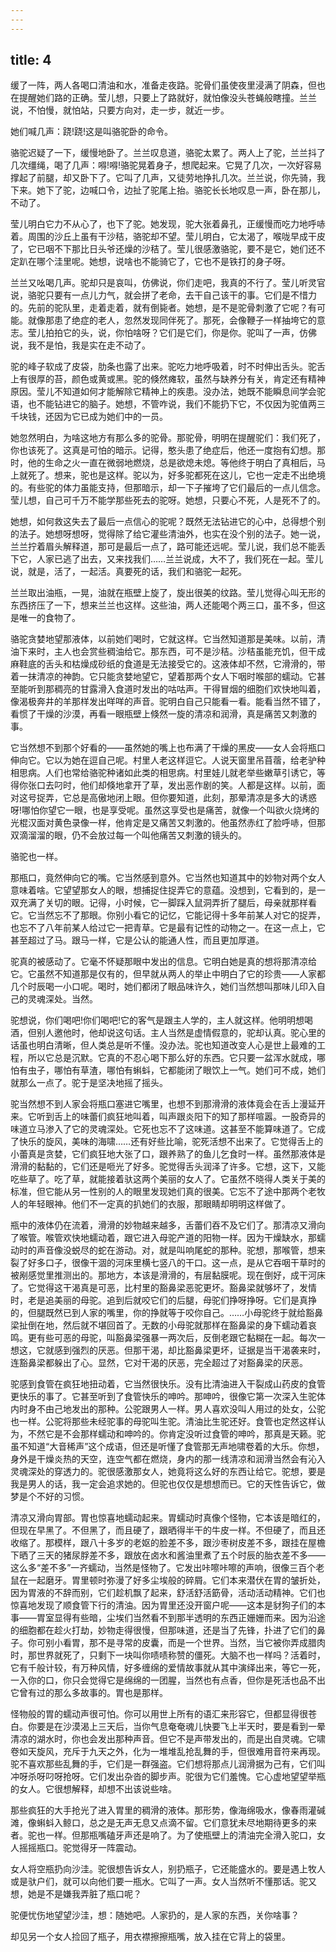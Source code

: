 ```yaml
---
---
---
```

title: 4
---



缓了一阵，两人各喝口清油和水，准备走夜路。驼骨们虽使夜里浸满了阴森，但也在提醒她们路的正确。莹儿想，只要上了路就好，就怕像没头苍蝇般瞎撞。兰兰说，不怕慢，就怕站，只要方向对，走一步，就近一步。

她们喊几声：跷!跷!这是叫骆驼卧的命令。

骆驼迟疑了一下，缓慢地卧了。兰兰叹息道，骆驼太累了。两人上了驼，兰兰抖了几次缰绳，喝了几声：嘚!嘚!骆驼晃着身子，想爬起来。它晃了几次，一次好容易撑起了前腿，却又卧下了。它叫了几声，又徒劳地挣扎几次。兰兰说，你先骑，我下来。她下了驼，边喊口令，边扯了驼尾上抬。骆驼长长地叹息一声，卧在那儿，不动了。

莹儿明白它力不从心了，也下了驼。她发现，驼大张着鼻孔，正缓慢而吃力地呼哧着。周围的沙丘上虽有干沙秸，骆驼却不望。莹儿明白，它太渴了，喉咙早成干皮了，它已咽不下那比日头爷还燥的沙秸了。莹儿很感激骆驼，要不是它，她们还不定趴在哪个洼里呢。她想，说啥也不能骑它了，它也不是铁打的身子呀。

兰兰又吆喝几声。驼却只是哀叫，仿佛说，你们走吧，我真的不行了。莹儿听灵官说，骆驼只要有一点儿力气，就会拼了老命，去干自己该干的事。它们是不惜力的。先前的驼队里，走着走着，就有倒毙者。她想，是不是驼骨刺激了它呢？有可能。就像那患了绝症的老人，忽然发现同伴死了。那死，会像鞭子一样抽垮它的意志。莹儿拍拍它的头，说，你怕啥呀？它们是它们，你是你。驼叫了一声，仿佛说，我不是怕，我是实在走不动了。

驼的峰子软成了皮袋，肋条也露了出来。驼吃力地呼吸着，时不时伸出舌头。驼舌上有很厚的苔，颜色或黄或黑。驼的倏然瘫软，虽然与缺养分有关，肯定还有精神原因。莹儿不知道如何才能解除它精神上的疾患。没办法，她既不能瞬息间学会驼语，也不能钻进它的脑子。她想，不管咋说，我们不能扔下它，不仅因为驼值两三千块钱，还因为它已成为她们中的一员。

她忽然明白，为啥这地方有那么多的驼骨。那驼骨，明明在提醒驼们：我们死了，你也该死了。这真是可怕的暗示。记得，憨头患了绝症后，他还一度抱有幻想。那时，他的生命之火一直在微弱地燃烧，总是欲熄未熄。等他终于明白了真相后，马上就死了。想来，驼也是这样。驼以为，好多驼都死在这儿，它也一定走不出绝境的。有些驼的体力虽能支持，但那暗示，却一下子摧垮了它们最后的一点儿信念。莹儿想，自己可千万不能学那些死去的驼呀。她想，只要心不死，人是死不了的。

她想，如何救这失去了最后一点信心的驼呢？既然无法钻进它的心中，总得想个别的法子。她想呀想呀，觉得除了给它灌些清油外，也实在没个别的法子。她一说，兰兰拧着眉头解释道，那可是最后一点了，路可能还远呢。莹儿说，我们总不能丢下它，人家已逃了出去，又来找我们……兰兰说成，大不了，我们死在一起。莹儿说，就是，活了，一起活。真要死的话，我们和骆驼一起死。

兰兰取出油瓶，一晃，油就在瓶壁上旋了，旋出很美的纹路。莹儿觉得心叫无形的东西挤压了一下，想来兰兰也这样。这些油，两人还能喝个两三口，虽不多，但这是唯一的食物了。

骆驼贪婪地望那液体，以前她们喝时，它就这样。它当然知道那是美味。以前，清油下来时，主人也会赏些稠油给它。那东西，可不是沙秸。沙秸虽能充饥，但干成麻鞋底的舌头和枯燥成砂纸的食道是无法接受它的。这液体却不然，它滑滑的，带着一抹清凉的神韵。它只能贪婪地望它，望着那两个女人下咽时喉部的蠕动。它甚至能听到那稠亮的甘露滑入食道时发出的咕咕声。干得冒烟的细胞们欢快地叫着，像渴极奔井的羊那样发出咩咩的声音。驼明白自己只能看一看。能看当然不错了，看惯了干燥的沙漠，再看一眼瓶壁上倏然一旋的清凉和润滑，真是痛苦又刺激的事。

它当然想不到那个好看的——虽然她的嘴上也布满了干燥的黑皮——女人会将瓶口伸向它。它以为她在逗自己呢。村里人老这样逗它。人说天窗里吊苜蓿，给老驴种相思病。人们也常给骆驼种诸如此类的相思病。村里娃儿就老举些嫩草引诱它，等得你张口去叼时，他们却倏地拿开了草，发出恶作剧的笑。人都是这样。以前，面对这号捉弄，它总是高傲地闭上眼。但你要知道，此刻，那晕清凉是多大的诱惑呀!哪怕你望它一眼，也是享受呢。虽然这享受也是痛苦，就像一个叫欲火烧烤的光棍汉面对黄色录像一样，他肯定是又痛苦又刺激的。他虽然赤红了脸呼哧，但那双滴溜溜的眼，仍不会放过每一个叫他痛苦又刺激的镜头的。

骆驼也一样。

那瓶口，竟然伸向它的嘴。它当然感到意外。它当然也知道其中的妙物对两个女人意味着啥。它望望那女人的眼，想捕捉住捉弄它的意蕴。没想到，它看到的，是一双充满了关切的眼。记得，小时候，它一脚踩入鼠洞弄折了腿后，母亲就那样看它。它当然忘不了那眼。你别小看它的记忆，它能记得十多年前某人对它的捉弄，也忘不了八年前某人给过它一把青草。它是最有记性的动物之一。在这一点上，它甚至超过了马。跟马一样，它是公认的能通人性，而且更加厚道。

驼真的被感动了。它毫不怀疑那眼中发出的信息。它明白她是真的想将那清凉给它。它虽然不知道那是仅有的，但早就从两人的举止中明白了它的珍贵——人家都几个时辰喝一小口呢。喝时，她们都闭了眼品味许久，她们当然想叫那味儿印入自己的灵魂深处。当然。

驼想说，你们喝吧!你们喝吧!它的客气是跟主人学的，主人就这样。他明明想喝酒，但别人邀他时，他却说这句话。主人当然是虚情假意的，驼却认真。驼心里的话虽也明白清晰，但人类总是听不懂。没办法。驼也知道改变人心是世上最难的工程，所以它总是沉默。它真的不忍心喝下那么好的东西。它只要一盆浑水就成，哪怕有虫子，哪怕有草渣，哪怕有蝌蚪，它都能闭了眼饮上一气。她们可不成，她们就那么一点了。驼于是坚决地摇了摇头。

驼当然想不到人家会将瓶口塞进它嘴里，也想不到那滑滑的液体竟会在舌上漫延开来。它听到舌上的味蕾们疯狂地叫着，叫声跟炎阳下的知了那样喧嚣。一股奇异的味道立马渗入了它的灵魂深处。它死也忘不了这味道。这甚至不能算味道了。它成了快乐的旋风，美味的海啸……还有好些比喻，驼死活想不出来了。它觉得舌上的小蕾真是贪婪，它们疯狂地大张了口，跟养熟了的鱼儿乞食时一样。虽然那液体是滑滑的黏黏的，它们还是咂光了好多。驼觉得舌头润泽了许多。它想，这下，又能吃些草了。吃了草，就能接着驮这两个美丽的女人了。它虽然不晓得人类关于美的标准，但它能从另一性别的人的眼里发现她们真的很美。它忘不了途中那两个老牧人的年轻眼神。他们不一定真的扒她们的衣服，那眼睛却明明这样做了。

瓶中的液体仍在流着，滑滑的妙物越来越多，舌蕾们吞不及它们了。那清凉又滑向了喉管。喉管欢快地蠕动着，跟它进入母驼产道的阳物一样。因为干燥缺水，那蠕动时的声音像没蜕尽的蛇在游动。对，就是叫响尾蛇的那种。驼想，那喉管，想来裂了好多口子，很像干涸的河床里横七竖八的干口。这一点，是从它吞咽干草时的被剐感觉里推测出的。那地方，本该是滑滑的，有层黏膜呢。现在倒好，成干河床了。它觉得这干渴真是可恶，比村里的豁鼻梁恶驼更坏。豁鼻梁就够坏了，发情时，老是追美丽的母驼。追到后就咬它们的后腿，母驼们挣呀挣呀。它们是真挣的，但腿既然已到人家的嘴里，你的挣就等于咬你自己。……小母驼终于就给豁鼻梁扯倒在地，然后就不堪回首了。无数的小母驼就那样在豁鼻梁的身下蠕动着哀鸣。更有些可恶的母驼，叫豁鼻梁强暴一两次后，反倒老跟它黏糊在一起。每次一想这，它就感到强烈的厌恶。但那干渴，却比豁鼻梁更坏，证据是当干渴袭来时，连豁鼻梁都躲出了心。显然，它对干渴的厌恶，完全超过了对豁鼻梁的厌恶。

驼感到食管在疯狂地扭动着，它当然很快乐。没有比清油进入干裂成山药皮的食管更快乐的事了。它甚至听到了食管快乐的呻吟。那呻吟，很像它第一次深入生驼体内时身不由己地发出的那种。公驼跟男人一样。男人喜欢没叫人用过的处女，公驼也一样。公驼将那些未经驼事的母驼叫生驼。清油比生驼还好。食管也定然这样认为，不然它是不会那样蠕动和呻吟的。你肯定没听过食管的呻吟，那真是天籁。驼虽不知道“大音稀声”这个成语，但还是听懂了食管那无声地啸卷着的大乐。你想，身外是干燥炎热的天空，连空气都在燃烧，身内的那一线清凉和润滑当然会有沁入灵魂深处的穿透力的。驼很感激那女人，她竟将这么好的东西让给它。驼想，要是我是男人的话，我一定会追求她的。但驼也仅仅是想想而已。它的天性告诉它，做梦是个不好的习惯。

清凉又滑向胃部。胃也惊喜地蠕动起来。胃蠕动时真像个怪物，它本该是暗红的，但现在早黑了。不但黑了，而且硬了，跟晒得半干的牛皮一样。不但硬了，而且还收缩了。那模样，跟八十多岁的老妪的脸差不多，跟沙枣树皮差不多，跟挂在屋檐下晒了三天的猪尿脬差不多，跟放在卤水和酱油里煮了五个时辰的胎衣差不多——这么多“差不多”一齐蠕动，当然是怪物了。它发出咔嚓咔嚓的声响，很像三百个老鼠在一起磨牙。胃里顿时弥漫了好多尘埃般的碎屑。它们本来潜伏在胃的皱折处，因为胃液的不辞而别，它们趁机飘了起来，舒活舒活筯骨，活动活动精神。它们也惊喜地发现了顺食管下行的清油。因为胃里还没开窗户呢——这本是豺狗子们的本事——胃室显得有些暗，尘埃们当然看不到那半透明的东西正姗姗而来。因为沿途的细胞都在趁火打劫，妙物走得很慢，但那味道，还是当了先锋，扑进了它们的鼻子。你可别小看胃，那不是寻常的皮囊，而是一个世界。当然，当它被你弄成腊肉时，那世界就死了，只剩下一块叫你啧啧称赞的僵死。大脑不也一样吗？活着时，它有千般计较，有万种风情，好多缠绵的爱情故事就从其中演绎出来，等它一死，一入你的口，你只会觉得它是绵绵的一团腥，当然也有点香，但你是死活也品不出它曾有过的那么多故事的。胃也是那样。

怪物般的胃的蠕动声很可怕。你可以用世上所有的语汇来形容它，但都显得很苍白。你要是在沙漠渴上三天后，当你气息奄奄魂儿快要飞上半天时，要是看到一晕清凉的湖水时，你也会发出那种声音。但它不是声带发出的，而是出自灵魂。它啸卷如天旋风，充斥于九天之外，化为一堆堆乱抢乱舞的手，但很难用音符来再现。驼不喜欢那些乱舞的手，它们是一群强盗。它们想将那点儿润滑据为己有，它们叫冲呀杀呀叼呀抢呀。它们发出杂沓的脚步声。驼很为它们羞愧。它心虚地望望举瓶的女人。它很想解释，却想不出该说些啥。

那些疯狂的大手抢光了进入胃里的稠滑的液体。那形势，像海绵吸水，像春雨灌碱滩，像蝌蚪入鲸口，总之是无声无息又点滴不留。它们意犹未尽地期待更多的来者。驼也一样。但那瓶嘴磕牙声还是响了。为了使瓶壁上的清油完全滑入驼口，女人摇摇瓶口。驼觉得牙一阵震动。

女人将空瓶扔向沙洼。驼很想告诉女人，别扔瓶子，它还能盛水的。要是遇上牧人或是驮户们，就可以向他们要一瓶水。它叫了一声。女人当然听不懂那话。驼又想，她是不是嫌我弄脏了瓶口呢？

驼便忧伤地望望沙洼，想：随她吧。人家扔的，是人家的东西，关你啥事？

却见另一个女人捡回了瓶子，用衣襟擦擦瓶嘴，放入挂在它背上的袋里。